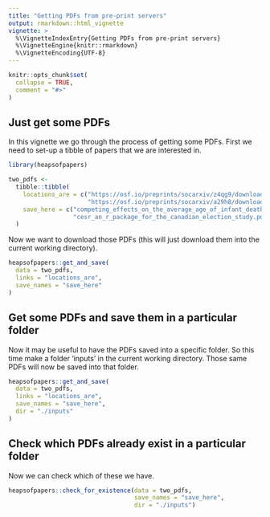 ```yaml
---
title: "Getting PDFs from pre-print servers"
output: rmarkdown::html_vignette
vignette: >
  %\VignetteIndexEntry{Getting PDFs from pre-print servers}
  %\VignetteEngine{knitr::rmarkdown}
  %\VignetteEncoding{UTF-8}
---
```


```r
knitr::opts_chunk$set(
  collapse = TRUE,
  comment = "#>"
)
```

## Just get some PDFs

In this vignette we go through the process of getting some PDFs. First we need to set-up a tibble of papers that we are interested in.

```r
library(heapsofpapers)

two_pdfs <-
  tibble::tibble(
    locations_are = c("https://osf.io/preprints/socarxiv/z4qg9/download",
                      "https://osf.io/preprints/socarxiv/a29h8/download"),
    save_here = c("competing_effects_on_the_average_age_of_infant_death.pdf",
                  "cesr_an_r_package_for_the_canadian_election_study.pdf")
  )
```

Now we want to download those PDFs (this will just download them into the current working directory).

```r
heapsofpapers::get_and_save(
  data = two_pdfs,
  links = "locations_are",
  save_names = "save_here"
)
```


## Get some PDFs and save them in a particular folder

Now it may be useful to have the PDFs saved into a specific folder. So this time make a folder 'inputs' in the current working directory. Those same PDFs will now be saved into that folder.

```r
heapsofpapers::get_and_save(
  data = two_pdfs,
  links = "locations_are",
  save_names = "save_here",
  dir = "./inputs"
)
```

## Check which PDFs already exist in a particular folder

Now we can check which of these we have.

```r
heapsofpapers::check_for_existence(data = two_pdfs, 
                                   save_names = "save_here",
                                   dir = "./inputs")
```

